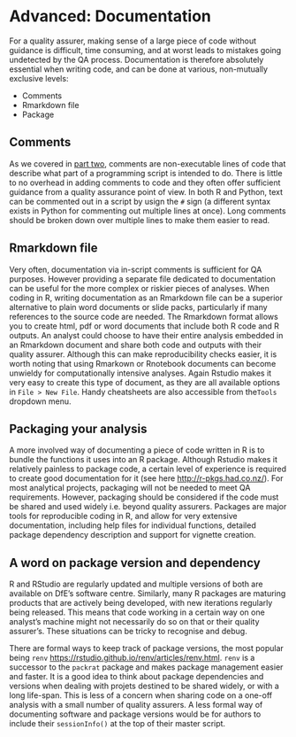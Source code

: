 # Advanced: Documentation{#documenation}

For a quality assurer, making sense of a large piece of code without guidance is difficult, time consuming, and at worst leads to mistakes going undetected by the QA process. Documentation is therefore absolutely essential when writing code, and can be done at various, non-mutually exclusive levels: 

- Comments
- Rmarkdown file
- Package

## Comments
As we covered in [part two](#comments), comments are non-executable lines of code that describe what part of a programming script is intended to do. There is little to no overhead in adding comments to code and they often offer sufficient guidance from a quality assurance point of view. In both R and Python, text can be commented out in a script by usign the `#` sign  (a different syntax exists in Python for commenting out multiple lines at once). Long comments should be broken down over multiple lines to make them easier to read.    

## Rmarkdown file
Very often, documentation via in-script comments is sufficient for QA purposes. However providing a separate file dedicated to documentation can be useful for the more complex or riskier pieces of analyses. When coding in R, writing documentation as an Rmarkdown file can be a superior alternative to plain word documents or slide packs, particularly if many references to the source code are needed. The Rmarkdown format allows you to create html, pdf or word documents that include both R code and R outputs. An analyst could choose to have their entire analysis embedded in an Rmarkdown document and share both code and outputs with their quality assurer. Although this can make reproducibility checks easier, it is worth noting that using Rmarkown or Rnotebook documents can become unwieldy for computationally intensive analyses. Again Rstudio makes it very easy to create this type of document, as they are all available options in `File > New File`. Handy cheatsheets are also accessible from the`Tools` dropdown menu. 

## Packaging your analysis
A more involved way of documenting a piece of code written in R is to bundle the functions it uses into an R package. Although Rstudio makes it relatively painless to package code, a certain level of experience is required to create good documentation for it (see here <http://r-pkgs.had.co.nz/>). For most analytical projects, packaging will not be needed to meet QA requirements. However, packaging should be considered if the code must be shared and used widely i.e. beyond quality assurers. Packages are major tools for reproducible coding in R, and allow for very extensive documentation, including help files for individual functions, detailed package dependency description and support for vignette creation. 


## A word on package version and dependency
R and RStudio are regularly updated and multiple versions of both are available on DfE's software centre. Similarly, many R packages are maturing products that are actively being developed, with new iterations regularly being released. This means that code working in a certain way on one analyst's machine might not necessarily do so on that or their quality assurer's. These situations can be tricky to recognise and debug.

There are formal ways to keep track of package versions, the most popular being `renv` <https://rstudio.github.io/renv/articles/renv.html>. `renv` is a successor to the `packrat` package and makes package management easier and faster. It is a good idea to think about package dependencies and versions when dealing with projets destined to be shared widely, or with a long life-span. This is less of a concern when sharing code on a one-off analysis with a small number of quality assurers. A less formal way of documenting software and package versions would be for authors to include their `sessionInfo()` at the top of their master script.    





